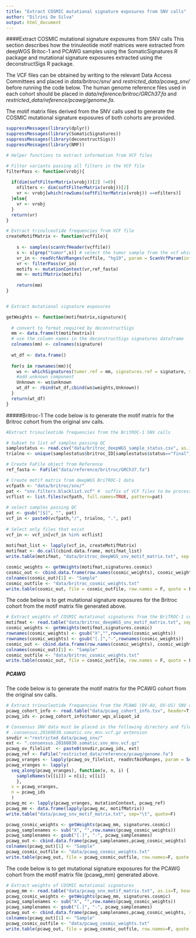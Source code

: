 ```yaml
---
title: "Extract COSMIC mutational signature exposures from SNV calls"
author: "Dilrini De Silva"
output: html_document
---
```


####Extract COSMIC mutational signature exposures from SNV calls
This section describes how the trinuleotide motif matrices were extracted from deepWGS Britoc-1 and PCAWG samples using the SomaticSignatures R package and mutational signature exposures extracted using the deconstructSigs R package.  

The VCF files can be obtained by writing to the relevant Data Access Committees and placed in *data/britroc/snv/* and *restricted_data/pcawg_snv/* before running the code below. The human genome reference files used in each cohort should be placed in *data/reference/britroc/GRCh37.fa* and *restricted_data/reference/pcawg/genome.fa*.  

The motif matrix files derived from the SNV calls used to generate the COSMIC mutational signature exposures of both cohorts are provided.

```r
suppressMessages(library(dplyr))
suppressMessages(library(SomaticSignatures))
suppressMessages(library(deconstructSigs))
suppressMessages(library(NMF))
```


```r
# Helper functions to extract information from VCF files

# Filter variants passing all filters in the VCF file
filterPass <- function(vrobj){
  
  if(dim(softFilterMatrix(vrobj))[2] !=0){
    nfilters <- dim(softFilterMatrix(vrobj))[2]
    vr <- vrobj[which(rowSums(softFilterMatrix(vrobj)) ==nfilters)]
  }else{
    vr <- vrobj
  }
  return(vr)
}

# Extract trinulceotide frequencies from VCF file
createMotifMatrix <- function(vcffile){
    
    s <- samples(scanVcfHeader(vcffile))
    s <- s[grep("tumor",s)] # select the tumor sample from the vcf which contains both the tumour and matched normal variants
    vr_in <- readVcfAsVRanges(vcffile, "hg19", param = ScanVcfParam(info=NA, samples=s,geno="GT"))
    vr <- filterPass(vr_in)
    motifs <- mutationContext(vr,ref_fasta)
    mm <- motifMatrix(motifs)
  
    return(mm)
}


# Extract mutational signature exposures

getWeights <- function(motifmatrix,signature){
  
  # convert to format required by deconstructSigs
  mm <- data.frame(t(motifmatrix))
  # use the column names in the deconstructSigs signatures dataframe
  colnames(mm) <- colnames(signature)
  
  wt_df <- data.frame()
  
  for(s in rownames(mm)){
    ws <- whichSignatures(tumor.ref = mm, signatures.ref = signature, sample.id = s)
    #add unknown component
    Unknown <- ws$unknown
    wt_df <- rbind(wt_df,cbind(ws$weights,Unknown))
  }
  return(wt_df)
}


```


#####Britroc-1
The code below is to generate the motif matrix for the Britroc cohort from the original snv calls. 
```r
#Extract trinucleotide frequencies from the BritROC-1 SNV calls

# Subset to list of samples passing QC
samplestatus <- read.csv("data/britroc_deepWGS_sample_status.csv", as.is=T)
trialno <- unique(samplestatus$britroc_ID[samplestatus$status=="final"])

# Create FaFile object from Reference
ref_fasta <- FaFile("data/reference/britroc/GRCh37.fa")

# Create motif matrix from deepWGS BriTROC-1 data
vcfpath <- "data/britroc/snv/"
pat <- "snv.filters.blacklist.vcf" #  suffix of VCF files to be processed
vcflist <- list.files(vcfpath, full.names=TRUE, pattern=pat)
  
# select samples passing QC 
pat <- gsub("[$]", "", pat)
vcf_in <- paste0(vcfpath,"/", trialno, ".", pat)
  
# Select only files that exist
vcf_in <- vcf_in[vcf_in %in% vcflist]
  
motifmat_list <- lapply(vcf_in, createMotifMatrix)
motifmat <- do.call(cbind.data.frame, motifmat_list)
write.table(motifmat, "data/britroc_deepWGS_snv_motif_matrix.txt", sep = "\t", quote=F)

cosmic_weights <- getWeights(motifmat,signatures.cosmic)
cosmic_out <- cbind.data.frame(row.names(cosmic_weights), cosmic_weights, stringsAsFactors=F)
colnames(cosmic_out)[1] <- "Sample"
cosmic_outfile <- "data/britroc_cosmic_weights.txt"
write.table(cosmic_out, file = cosmic_outfile, row.names = F, quote = F,sep="\t")
```

The code below is to get mutational signature exposures for the Britroc cohort from the motif matrix file generated above. 
```r
# Extract weights of COSMIC mutational signatures from the BriTROC-1 cohort
motifmat <- read.table("data/britroc_deepWGS_snv_motif_matrix.txt", sep="\t", header=T)
cosmic_weights <- getWeights(motifmat,signatures.cosmic)
rownames(cosmic_weights) <- gsub("X","",rownames(cosmic_weights))
rownames(cosmic_weights) <- gsub("[.]","-",rownames(cosmic_weights))
cosmic_out <- cbind.data.frame(row.names(cosmic_weights), cosmic_weights, stringsAsFactors=F)
colnames(cosmic_out)[1] <- "Sample"
cosmic_outfile <- "data/britroc_cosmic_weights.txt"
write.table(cosmic_out, file = cosmic_outfile, row.names = F, quote = F,sep="\t")
```

##### PCAWG
The code below is to generate the motif matrix for the PCAWG cohort from the original snv calls. 
```r
# Extract trinucleotide frequencies from the PCAWG (OV-AU, OV-US) SNV calls
pcawg_cohort_info <- read.table("data/pcawg_cohort_info.tsv", header=T, sep="\t", as.is = T)
pcawg_ids <- pcawg_cohort_info$tumor_wgs_aliquot_id

# Consensus SNV data must be placed in the following directory and files must have the
# .consensus.20160830.somatic.snv_mnv.vcf.gz extension
snvdir <-"restricted_data/pcawg_snv/"
ext <- ".consensus.20160830.somatic.snv_mnv.vcf.gz"
pcawg_ov_filelist  <- paste0(snvdir,pcawg_ids, ext)
pcawg_ref <- FaFile("restricted_data/reference/pcawg/genome.fa")
pcawg_vranges <- lapply(pcawg_ov_filelist, readVcfAsVRanges, param = ScanVcfParam(info=NA))
pcawg_vranges <- lapply(
  seq_along(pcawg_vranges), function(v, n, i) {
    sampleNames(v[[i]]) = n[i]; v[[i]]
    }, 
  v = pcawg_vranges, 
  n = pcawg_ids
  )
pcawg_mc <- lapply(pcawg_vranges, mutationContext, pcawg_ref) 
pcawg_mm <- data.frame(lapply(pcawg_mc, motifMatrix))
write.table("data/pcawg_snv_motif_matrix.txt", sep="\t", quote=F)

pcawg_cosmic_weights <- getWeights(pcawg_mm, signatures.cosmic)
pcawg_samplenames <- sub("X", "",row.names(pcawg_cosmic_weights))
pcawg_samplenames <- gsub("[.]", "-", pcawg_samplenames)
pcawg_out <- cbind.data.frame(pcawg_samplenames,pcawg_cosmic_weights)
colnames(pcawg_out)[1] <- "Sample"
pcawg_cosmic_outfile <- "data/pcawg_cosmic_weights.txt"
write.table(pcawg_out, file = pcawg_cosmic_outfile, row.names=F, quote = F, sep="\t")
```
The code below is to get mutational signature exposures for the PCAWG cohort from the motif matrix file (pcawg_mm) generated above. 

```r
# Extract weights of COSMIC mutational signatures 
pcawg_mm <- read.table("data/pcawg_snv_motif_matrix.txt", as.is=T, header=T, sep="\t")
pcawg_cosmic_weights <- getWeights(pcawg_mm, signatures.cosmic)
pcawg_samplenames <- sub("X", "",row.names(pcawg_cosmic_weights))
pcawg_samplenames <- gsub("[.]", "-", pcawg_samplenames)
pcawg_out <- cbind.data.frame(pcawg_samplenames,pcawg_cosmic_weights, stringsAsFactors=F)
colnames(pcawg_out)[1] <- "Sample"
pcawg_cosmic_outfile <- "data/pcawg_cosmic_weights.txt"
write.table(pcawg_out, file = pcawg_cosmic_outfile, row.names=F, quote = F,sep="\t")
```

